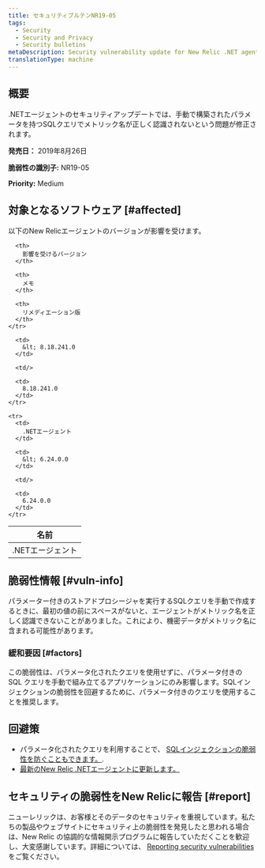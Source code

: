 ```yaml
---
title: セキュリティブルテンNR19-05
tags:
  - Security
  - Security and Privacy
  - Security bulletins
metaDescription: Security vulnerability update for New Relic .NET agent.
translationType: machine
---
```


## 概要

.NETエージェントのセキュリティアップデートでは、手動で構築されたパラメータを持つSQLクエリでメトリック名が正しく認識されないという問題が修正されます。

**発売日：** 2019年8月26日

**脆弱性の識別子:** NR19-05

**Priority:** Medium

## 対象となるソフトウェア [#affected]

以下のNew Relicエージェントのバージョンが影響を受けます。

<table>
  <thead>
    <tr>
      <th>
        名前
      </th>

      <th>
        影響を受けるバージョン
      </th>

      <th>
        メモ
      </th>

      <th>
        リメディエーション版
      </th>
    </tr>
  </thead>

  <tbody>
    <tr>
      <td>
        .NETエージェント
      </td>

      <td>
        &lt; 8.18.241.0
      </td>

      <td/>

      <td>
        8.18.241.0
      </td>
    </tr>

    <tr>
      <td>
        .NETエージェント
      </td>

      <td>
        &lt; 6.24.0.0
      </td>

      <td/>

      <td>
        6.24.0.0
      </td>
    </tr>
  </tbody>
</table>

## 脆弱性情報 [#vuln-info]

パラメーター付きのストアドプロシージャを実行するSQLクエリを手動で作成するときに、最初の値の前にスペースがないと、エージェントがメトリック名を正しく認識できないことがありました。これにより、機密データがメトリック名に含まれる可能性があります。

### 緩和要因 [#factors]

この脆弱性は、パラメータ化されたクエリを使用せずに、パラメータ付きの SQL クエリを手動で組み立てるアプリケーションにのみ影響します。SQLインジェクションの脆弱性を回避するために、パラメータ付きのクエリを使用することを推奨します。

## 回避策

* パラメータ化されたクエリを利用することで、 [SQLインジェクションの脆弱性を防ぐこともできます。](https://docs.microsoft.com/en-us/sql/relational-databases/security/sql-injection).
* [最新のNew Relic .NETエージェントに更新します。](/docs/agents/net-agent/installation/update-net-agent)

## セキュリティの脆弱性をNew Relicに報告 [#report]

ニューレリックは、お客様とそのデータのセキュリティを重視しています。私たちの製品やウェブサイトにセキュリティ上の脆弱性を発見したと思われる場合は、New Relic の協調的な情報開示プログラムに報告していただくことを歓迎し、大変感謝しています。詳細については、 [Reporting security vulnerabilities](/docs/security/new-relic-security/data-privacy/reporting-security-vulnerabilities) をご覧ください。